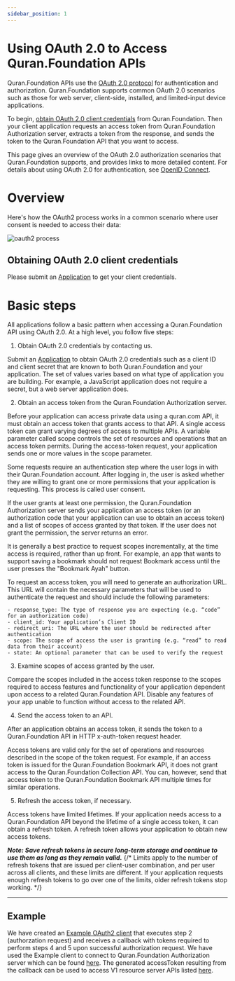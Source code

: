 ```yaml
---
sidebar_position: 1
---
```


# Using OAuth 2.0 to Access Quran.Foundation APIs

Quran.Foundation APIs use the [OAuth 2.0 protocol](https://www.rfc-editor.org/rfc/rfc6749) for authentication and authorization. Quran.Foundation supports common OAuth 2.0 scenarios such as those for web server, client-side, installed, and limited-input device applications.

To begin, [obtain OAuth 2.0 client credentials](#obtaining-oauth-20-client-credentials) from Quran.Foundation. Then your client application requests an access token from Quran.Foundation Authorization server, extracts a token from the response, and sends the token to the Quran.Foundation API that you want to access.

This page gives an overview of the OAuth 2.0 authorization scenarios that Quran.Foundation supports, and provides links to more detailed content. For details about using OAuth 2.0 for authentication, see [OpenID Connect](/docs/tutorials/oidc/openid-connect).

# Overview

Here's how the OAuth2 process works in a common scenario where user consent is needed to access their data:

![oauth2 process](/img/oauth2-process.png)

## Obtaining OAuth 2.0 client credentials

Please submit an [Application](https://docs.google.com/forms/d/e/1FAIpQLScok67i1L-0rFhw7I3rqkfIKJLVxmcQyE61C_FHRqc-pA5U-w/viewform) to get your client credentials.

# Basic steps

All applications follow a basic pattern when accessing a Quran.Foundation API using OAuth 2.0. At a high level, you follow five steps:

1. Obtain OAuth 2.0 credentials by contacting us.

Submit an [Application](https://docs.google.com/forms/d/e/1FAIpQLScok67i1L-0rFhw7I3rqkfIKJLVxmcQyE61C_FHRqc-pA5U-w/viewform) to obtain OAuth 2.0 credentials such as a client ID and client secret that are known to both Quran.Foundation and your application. The set of values varies based on what type of application you are building. For example, a JavaScript application does not require a secret, but a web server application does.

2. Obtain an access token from the Quran.Foundation Authorization server.

Before your application can access private data using a quran.com API, it must obtain an access token that grants access to that API. A single access token can grant varying degrees of access to multiple APIs. A variable parameter called scope controls the set of resources and operations that an access token permits. During the access-token request, your application sends one or more values in the scope parameter.

Some requests require an authentication step where the user logs in with their Quran.Foundation account. After logging in, the user is asked whether they are willing to grant one or more permissions that your application is requesting. This process is called user consent.

If the user grants at least one permission, the Quran.Foundation Authorization server sends your application an access token (or an authorization code that your application can use to obtain an access token) and a list of scopes of access granted by that token. If the user does not grant the permission, the server returns an error.

It is generally a best practice to request scopes incrementally, at the time access is required, rather than up front. For example, an app that wants to support saving a bookmark should not request Bookmark access until the user presses the "Bookmark Ayah" button.

To request an access token, you will need to generate an authorization URL. This URL will contain the necessary parameters that will be used to authenticate the request and should include the following parameters:

```
- response_type: The type of response you are expecting (e.g. “code” for an authorization code)
- client_id: Your application’s Client ID
- redirect_uri: The URL where the user should be redirected after authentication
- scope: The scope of access the user is granting (e.g. “read” to read data from their account)
- state: An optional parameter that can be used to verify the request
```

3. Examine scopes of access granted by the user.

Compare the scopes included in the access token response to the scopes required to access features and functionality of your application dependent upon access to a related Quran.Foundation API. Disable any features of your app unable to function without access to the related API.

4. Send the access token to an API.

After an application obtains an access token, it sends the token to a Quran.Foundation API in HTTP x-auth-token request header.

Access tokens are valid only for the set of operations and resources described in the scope of the token request. For example, if an access token is issued for the Quran.Foundation Bookmark API, it does not grant access to the Quran.Foundation Collection API. You can, however, send that access token to the Quran.Foundation Bookmark API multiple times for similar operations.

5. Refresh the access token, if necessary.

Access tokens have limited lifetimes. If your application needs access to a Quran.Foundation API beyond the lifetime of a single access token, it can obtain a refresh token. A refresh token allows your application to obtain new access tokens.

**_Note: Save refresh tokens in secure long-term storage and continue to use them as long as they remain valid._**
{/* Limits apply to the number of refresh tokens that are issued per client-user combination, and per user across all clients, and these limits are different. If your application requests enough refresh tokens to go over one of the limits, older refresh tokens stop working. */}

---

## Example

We have created an [Example OAuth2 client](https://github.com/quran/quran-oauth2-example) that executes step 2 (authorzation request) and receives a callback with tokens required to perform steps 4 and 5 upon successful authorization request. We have used the Example client to connect to Quran.Foundation Authorization server which can be found [here](https://oauth2-client-example.quran.foundation/). The generated accessToken resulting from the callback can be used to access V1 resource server APIs listed [here](/docs/category/user-related-apis).
